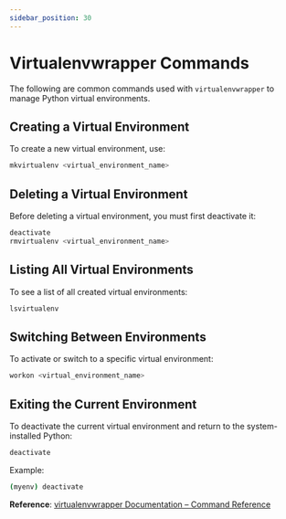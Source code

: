 ```yaml
---
sidebar_position: 30
---
```


# Virtualenvwrapper Commands

The following are common commands used with `virtualenvwrapper` to manage Python virtual environments.

## Creating a Virtual Environment

To create a new virtual environment, use:

```bash
mkvirtualenv <virtual_environment_name>
```

## Deleting a Virtual Environment

Before deleting a virtual environment, you must first deactivate it:

```bash
deactivate
rmvirtualenv <virtual_environment_name>
```

## Listing All Virtual Environments

To see a list of all created virtual environments:

```bash
lsvirtualenv
```

## Switching Between Environments

To activate or switch to a specific virtual environment:

```bash
workon <virtual_environment_name>
```

## Exiting the Current Environment

To deactivate the current virtual environment and return to the system-installed Python:

```bash
deactivate
```

Example:

```bash
(myenv) deactivate
```

**Reference**: [virtualenvwrapper Documentation – Command Reference](https://virtualenvwrapper.readthedocs.io/en/latest/command_ref.html)
